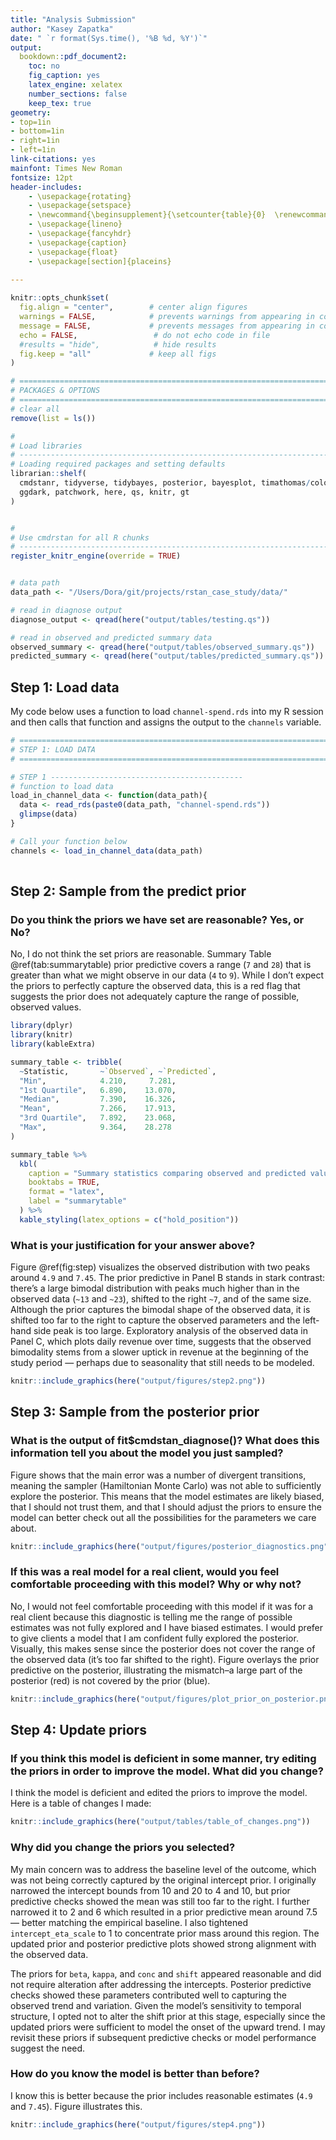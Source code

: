 ```yaml
---
title: "Analysis Submission"
author: "Kasey Zapatka"
date: " `r format(Sys.time(), '%B %d, %Y')`"
output:
  bookdown::pdf_document2:
    toc: no
    fig_caption: yes
    latex_engine: xelatex
    number_sections: false
    keep_tex: true
geometry:
- top=1in
- bottom=1in
- right=1in
- left=1in
link-citations: yes
mainfont: Times New Roman
fontsize: 12pt
header-includes:
    - \usepackage{rotating}
    - \usepackage{setspace}
    - \newcommand{\beginsupplement}{\setcounter{table}{0}  \renewcommand{\thetable}{A\arabic{table}} \setcounter{figure}{0} \renewcommand{\thefigure}{A\arabic{figure}}}
    - \usepackage{lineno}
    - \usepackage{fancyhdr}
    - \usepackage{caption}
    - \usepackage{float}
    - \usepackage[section]{placeins}
   
---
```


```r

knitr::opts_chunk$set(
  fig.align = "center",        # center align figures
  warnings = FALSE,            # prevents warnings from appearing in code chunk
  message = FALSE,             # prevents messages from appearing in code chunk
  echo = FALSE,                 # do not echo code in file
  #results = "hide",            # hide results
  fig.keep = "all"             # keep all figs
)

```

```r
# ==========================================================================
# PACKAGES & OPTIONS
# ==========================================================================
# clear all
remove(list = ls())

#
# Load libraries
# --------------------------------------------------------------------------
# Loading required packages and setting defaults
librarian::shelf(
  cmdstanr, tidyverse, tidybayes, posterior, bayesplot, timathomas/colorout,
  ggdark, patchwork, here, qs, knitr, gt
)


#
# Use cmdrstan for all R chunks
# --------------------------------------------------------------------------
register_knitr_engine(override = TRUE)


# data path
data_path <- "/Users/Dora/git/projects/rstan_case_study/data/" 

# read in diagnose output
diagnose_output <- qread(here("output/tables/testing.qs"))

# read in observed and predicted summary data
observed_summary <- qread(here("output/tables/observed_summary.qs"))
predicted_summary <- qread(here("output/tables/predicted_summary.qs"))

```

## Step 1: Load data {-}

My code below uses a function to load `channel-spend.rds` into my R session and then calls that function and assigns the output to the `channels` variable.

```r

# ==========================================================================
# STEP 1: LOAD DATA
# ==========================================================================

# STEP 1 -------------------------------------------
# function to load data
load_in_channel_data <- function(data_path){
  data <- read_rds(paste0(data_path, "channel-spend.rds"))
  glimpse(data)
}

# Call your function below
channels <- load_in_channel_data(data_path)
  
```


\newpage

## Step 2: Sample from the predict prior  {-}


### Do you think the priors we have set are reasonable? Yes, or No?

No, I do not think the set priors are reasonable. Summary Table \@ref(tab:summarytable) prior predictive covers a range (`7` and `28`) that is greater than what we might observe in our data (`4` to `9`). While I don't expect the priors to perfectly capture the observed data, this is a red flag that suggests the prior does not adequately capture the range of possible, observed values. 

```r

library(dplyr)
library(knitr)
library(kableExtra)

summary_table <- tribble(
  ~Statistic,       ~`Observed`, ~`Predicted`,
  "Min",            4.210,     7.281,
  "1st Quartile",   6.890,    13.070,
  "Median",         7.390,    16.326,
  "Mean",           7.266,    17.913,
  "3rd Quartile",   7.892,    23.068,
  "Max",            9.364,    28.278
)

summary_table %>%
  kbl(
    caption = "Summary statistics comparing observed and predicted values.",
    booktabs = TRUE,
    format = "latex",
    label = "summarytable"
  ) %>%
  kable_styling(latex_options = c("hold_position"))
```

### What is your justification for your answer above?

Figure \@ref(fig:step) visualizes the observed distribution with two peaks around `4.9` and `7.45`. The prior predictive in Panel B stands in stark contrast: there's a large bimodal distribution with peaks much higher than in the observed data (`~13` and `~23`), shifted to the right `~7`, and of the same size. Although the prior captures the bimodal shape of the observed data, it is shifted too far to the right to capture the observed parameters and the left-hand side peak is too large. Exploratory analysis of the observed data in Panel C, which plots daily revenue over time, suggests that the observed bimodality stems from a slower uptick in revenue at the beginning of the study period — perhaps due to seasonality that still needs to be modeled.

```r
 
knitr::include_graphics(here("output/figures/step2.png"))

```


\newpage

## Step 3: Sample from the posterior prior {-}

### What is the output of fit$cmdstan_diagnose()? What does this information tell you about the model you just sampled?

Figure \ref{fig:diagnose} shows that the main error was a number of divergent transitions, meaning the sampler (Hamiltonian Monte Carlo) was not able to sufficiently explore the posterior. This means that the model estimates are likely biased, that I should not trust them, and that I should adjust the priors to ensure the model can better check out all the possibilities for the parameters we care about. 

```r
 
knitr::include_graphics(here("output/figures/posterior_diagnostics.png"))

```


### If this was a real model for a real client, would you feel comfortable proceeding with this model? Why or why not?

No, I would not feel comfortable proceeding with this model if it was for a real client because this diagnostic is telling me the range of possible estimates was not fully explored and I have biased estimates. I would prefer to give clients a model that I am confident fully explored the posterior. Visually, this makes sense since the posterior does not cover the range of the observed data (it's too far shifted to the right). Figure \ref{fig:prioronposterior} overlays the prior predictive on the posterior, illustrating the mismatch--a large part of the posterior (red) is not covered by the prior (blue).

```r
 
knitr::include_graphics(here("output/figures/plot_prior_on_posterior.png"))

```

\newpage

## Step 4: Update priors {-}

### If you think this model is deficient in some manner, try editing the priors in order to improve the model. What did you change?

I think the model is deficient and edited the priors to improve the model. Here is a table of changes I made:

```r
 
knitr::include_graphics(here("output/tables/table_of_changes.png"))

```

### Why did you change the priors you selected?

My main concern was to address the baseline level of the outcome, which was not being correctly captured by the original intercept prior. I originally narrowed the intercept bounds from $10$ and $20$ to $4$ and $10$, but prior predictive checks showed the mean was still too far to the right. I further narrowed it to $2$ and $6$ which resulted in a prior predictive mean around $7.5$ — better matching the empirical baseline. I also tightened `intercept_eta_scale` to $1$ to concentrate prior mass around this region. The updated prior and posterior predictive plots showed strong alignment with the observed data.
 
The priors for `beta`, `kappa`, and `conc` and `shift` appeared reasonable and did not require alteration after addressing the intercepts. Posterior predictive checks showed these parameters contributed well to capturing the observed trend and variation. Given the model's sensitivity to temporal structure, I opted not to alter the shift prior at this stage, especially since the updated priors were sufficient to model the onset of the upward trend. I may revisit these priors if subsequent predictive checks or model performance suggest the need.

### How do you know the model is better than before?

I know this is better because the prior includes reasonable estimates (`4.9` and `7.45`). Figure \ref{fig:prioronposteriorupdated} illustrates this. 


```r
 
knitr::include_graphics(here("output/figures/step4.png"))

```
